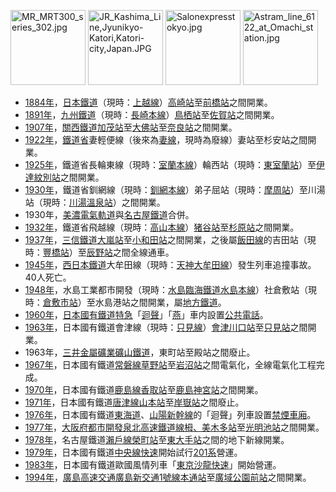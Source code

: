 [[File:MR_MRT300_series_302.jpg|120px]]
[[File:JR_Kashima_Line,Jyunikyo-Katori,Katori-city,Japan.JPG|120px]]
[[File:Salonexpresstokyo.jpg|120px]]
[[File:Astram_line_6122_at_Omachi_station.jpg|120px]]
* [[1884年|1884年]]，[[日本鐵道|日本鐵道]]（現時：[[上越線|上越線]]）[[高崎站_(日本)|高崎站]]至[[前橋站|前橋站]]之間開業。
* [[1891年|1891年]]，[[九州鐵道|九州鐵道]]（現時：[[長崎本線|長崎本線]]）[[鳥栖站|鳥栖站]]至[[佐賀站|佐賀站]]之間開業。
* [[1907年|1907年]]，[[關西鐵道|關西鐵道]][[加茂站_(京都府)|加茂站]]至[[大佛站|大佛站]]至[[奈良站|奈良站]]之間開業。
* [[1922年|1922年]]，[[鐵道省_(日本)|鐵道省]]妻輕便線（後來為[[妻線|妻線]]，現時為廢線）妻站至杉安站之間開業。
* [[1925年|1925年]]，鐵道省長輪東線（現時：[[室蘭本線|室蘭本線]]）輪西站（現時：[[東室蘭站|東室蘭站]]）至[[伊達紋別站|伊達紋別站]]之間開業。
* [[1930年|1930年]]，鐵道省釧網線（現時：[[釧網本線|釧網本線]]）弟子屈站（現時：[[摩周站|摩周站]]）至川湯站（現時：[[川湯溫泉站|川湯溫泉站]]）之間開業。
* 1930年，[[美濃電氣軌道|美濃電氣軌道]]與[[名古屋鐵道|名古屋鐵道]]合併。
* [[1932年|1932年]]，鐵道省飛越線（現時：[[高山本線|高山本線]]）[[猪谷站|猪谷站]]至[[杉原站|杉原站]]之間開業。
* [[1937年|1937年]]，[[三信鐵道|三信鐵道]][[大嵐站|大嵐站]]至[[小和田站|小和田站]]之間開業，之後屬[[飯田線|飯田線]]的吉田站（現時：[[豐橋站|豐橋站]]）至[[辰野站|辰野站]]之間全線通車。
* [[1945年|1945年]]，[[西日本鐵道|西日本鐵道]]大牟田線（現時：[[天神大牟田線|天神大牟田線]]）發生列車追撞事故。40人死亡。
* [[1948年|1948年]]，水島工業都市開發（現時：[[水島臨海鐵道|水島臨海鐵道]][[水島本線|水島本線]]）社倉敷站（現時：[[倉敷市站|倉敷市站]]）至水島港站之間開業，屬[[地方鐵道法|地方鐵道]]。
* [[1960年|1960年]]，[[日本國有鐵道|日本國有鐵道]][[特別急行列車|特急]]「[[迴聲號列車|迴聲]]」「[[燕號列車|燕]]」車内設置[[公共電話|公共電話]]。
* [[1963年|1963年]]，日本國有鐵道會津線（現時：[[只見線|只見線]]）[[會津川口站|會津川口站]]至[[只見站|只見站]]之間開業。
* 1963年，[[神岡軌道|三井金屬礦業礦山鐵道]]，東町站至殿站之間廢止。
* [[1967年|1967年]]，日本國有鐵道[[常磐線|常磐線]][[草野站_(福島縣)|草野站]]至[[岩沼站|岩沼站]]之間電氣化，全線電氣化工程完成。
* [[1970年|1970年]]，日本國有鐵道[[鹿島線|鹿島線]][[香取站|香取站]]至[[鹿島神宮站|鹿島神宮站]]之間開業。
* [[1971年|1971年]]，日本國有鐵道[[唐津線|唐津線]][[山本站_(佐賀縣)|山本站]]至[[岸嶽站|岸嶽站]]之間廢止。
* [[1976年|1976年]]，日本國有鐵道[[東海道新幹線|東海道]]、[[山陽新幹線|山陽新幹線]]的「迴聲」列車設置[[禁煙車廂|禁煙車廂]]。 
* [[1977年|1977年]]，[[大阪府都市開發|大阪府都市開發]][[泉北高速鐵道線|泉北高速鐵道線]][[栂、美木多站|栂、美木多站]]至[[光明池站|光明池站]]之間開業。
* [[1978年|1978年]]，名古屋鐵道[[瀨戶線|瀨戶線]][[榮町站_(愛知縣)|榮町站]]至[[東大手站|東大手站]]之間的地下新線開業。
* [[1979年|1979年]]，日本國有鐵道[[中央線快速|中央線快速]]開始試行[[日本國鐵201系電動列車|201系]]營運。
* [[1983年|1983年]]，日本國有鐵道歐國風情列車「[[東京沙龍快速|東京沙龍快速]]」開始營運。
* [[1994年|1994年]]，[[廣島高速交通|廣島高速交通]][[廣島新交通1號線|廣島新交通1號線]][[本通站|本通站]]至[[廣域公園前站|廣域公園前站]]之間開業。